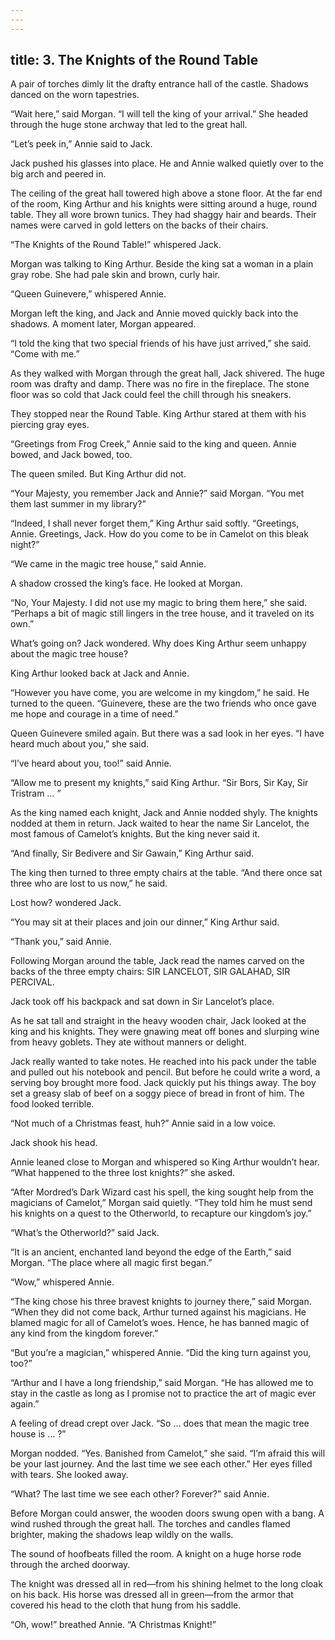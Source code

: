 ```yaml
---
---
---
```

title: 3. The Knights of the Round Table
---



A pair of torches dimly lit the drafty entrance hall of the castle. Shadows danced on the worn tapestries.

“Wait here,” said Morgan. “I will tell the king of your arrival.” She headed through the huge stone archway that led to the great hall.

“Let’s peek in,” Annie said to Jack.

Jack pushed his glasses into place. He and Annie walked quietly over to the big arch and peered in.



The ceiling of the great hall towered high above a stone floor. At the far end of the room, King Arthur and his knights were sitting around a huge, round table. They all wore brown tunics. They had shaggy hair and beards. Their names were carved in gold letters on the backs of their chairs.

“The Knights of the Round Table!” whispered Jack.

Morgan was talking to King Arthur. Beside the king sat a woman in a plain gray robe. She had pale skin and brown, curly hair.

“Queen Guinevere,” whispered Annie.

Morgan left the king, and Jack and Annie moved quickly back into the shadows. A moment later, Morgan appeared.

“I told the king that two special friends of his have just arrived,” she said. “Come with me.”

As they walked with Morgan through the great hall, Jack shivered. The huge room was drafty and damp. There was no fire in the fireplace. The stone floor was so cold that Jack could feel the chill through his sneakers.

They stopped near the Round Table. King Arthur stared at them with his piercing gray eyes.

“Greetings from Frog Creek,” Annie said to the king and queen. Annie bowed, and Jack bowed, too.

The queen smiled. But King Arthur did not.

“Your Majesty, you remember Jack and Annie?” said Morgan. “You met them last summer in my library?”

“Indeed, I shall never forget them,” King Arthur said softly. “Greetings, Annie. Greetings, Jack. How do you come to be in Camelot on this bleak night?”

“We came in the magic tree house,” said Annie.

A shadow crossed the king’s face. He looked at Morgan.

“No, Your Majesty. I did not use my magic to bring them here,” she said. “Perhaps a bit of magic still lingers in the tree house, and it traveled on its own.”

What’s going on? Jack wondered. Why does King Arthur seem unhappy about the magic tree house?

King Arthur looked back at Jack and Annie.

“However you have come, you are welcome in my kingdom,” he said. He turned to the queen. “Guinevere, these are the two friends who once gave me hope and courage in a time of need.”

Queen Guinevere smiled again. But there was a sad look in her eyes. “I have heard much about you,” she said.

“I’ve heard about you, too!” said Annie.

“Allow me to present my knights,” said King Arthur. “Sir Bors, Sir Kay, Sir Tristram … ”

As the king named each knight, Jack and Annie nodded shyly. The knights nodded at them in return. Jack waited to hear the name Sir Lancelot, the most famous of Camelot’s knights. But the king never said it.

“And finally, Sir Bedivere and Sir Gawain,” King Arthur said.

The king then turned to three empty chairs at the table. “And there once sat three who are lost to us now,” he said.

Lost how? wondered Jack.

“You may sit at their places and join our dinner,” King Arthur said.

“Thank you,” said Annie.

Following Morgan around the table, Jack read the names carved on the backs of the three empty chairs: SIR LANCELOT, SIR GALAHAD, SIR PERCIVAL.

Jack took off his backpack and sat down in Sir Lancelot’s place.

As he sat tall and straight in the heavy wooden chair, Jack looked at the king and his knights. They were gnawing meat off bones and slurping wine from heavy goblets. They ate without manners or delight.

Jack really wanted to take notes. He reached into his pack under the table and pulled out his notebook and pencil. But before he could write a word, a serving boy brought more food. Jack quickly put his things away. The boy set a greasy slab of beef on a soggy piece of bread in front of him. The food looked terrible.

“Not much of a Christmas feast, huh?” Annie said in a low voice.

Jack shook his head.

Annie leaned close to Morgan and whispered so King Arthur wouldn’t hear. “What happened to the three lost knights?” she asked.

“After Mordred’s Dark Wizard cast his spell, the king sought help from the magicians of Camelot,” Morgan said quietly. “They told him he must send his knights on a quest to the Otherworld, to recapture our kingdom’s joy.”

“What’s the Otherworld?” said Jack.

“It is an ancient, enchanted land beyond the edge of the Earth,” said Morgan. “The place where all magic first began.”

“Wow,” whispered Annie.

“The king chose his three bravest knights to journey there,” said Morgan. “When they did not come back, Arthur turned against his magicians. He blamed magic for all of Camelot’s woes. Hence, he has banned magic of any kind from the kingdom forever.”

“But you’re a magician,” whispered Annie. “Did the king turn against you, too?”

“Arthur and I have a long friendship,” said Morgan. “He has allowed me to stay in the castle as long as I promise not to practice the art of magic ever again.”

A feeling of dread crept over Jack. “So … does that mean the magic tree house is … ?”

Morgan nodded. “Yes. Banished from Camelot,” she said. “I’m afraid this will be your last journey. And the last time we see each other.” Her eyes filled with tears. She looked away.

“What? The last time we see each other? Forever?” said Annie.

Before Morgan could answer, the wooden doors swung open with a bang. A wind rushed through the great hall. The torches and candles flamed brighter, making the shadows leap wildly on the walls.

The sound of hoofbeats filled the room. A knight on a huge horse rode through the arched doorway.

The knight was dressed all in red—from his shining helmet to the long cloak on his back. His horse was dressed all in green—from the armor that covered his head to the cloth that hung from his saddle.

“Oh, wow!” breathed Annie. “A Christmas Knight!”